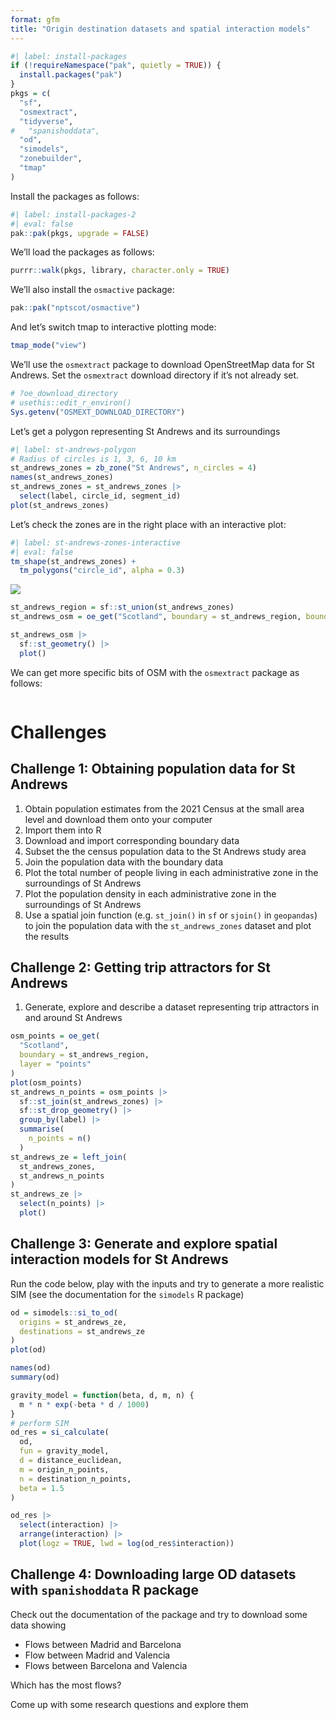 ```yaml
---
format: gfm
title: "Origin destination datasets and spatial interaction models"
---
```


```r
#| label: install-packages
if (!requireNamespace("pak", quietly = TRUE)) {
  install.packages("pak")
}
pkgs = c(
  "sf",
  "osmextract",
  "tidyverse",
#   "spanishoddata",
  "od",
  "simodels",
  "zonebuilder",
  "tmap"
)
```

Install the packages as follows:

```r
#| label: install-packages-2
#| eval: false
pak::pak(pkgs, upgrade = FALSE)
```

We'll load the packages as follows:

```r
purrr::walk(pkgs, library, character.only = TRUE)
```

We'll also install the `osmactive` package:

```r
pak::pak("nptscot/osmactive")
```

And let's switch tmap to interactive plotting mode:

```r
tmap_mode("view")
```

We'll use the `osmextract` package to download OpenStreetMap data for St Andrews. Set the `osmextract` download directory if it's not already set.

```r
# ?oe_download_directory
# usethis::edit_r_environ()
Sys.getenv("OSMEXT_DOWNLOAD_DIRECTORY")
```

Let's get a polygon representing St Andrews and its surroundings

```r
#| label: st-andrews-polygon
# Radius of circles is 1, 3, 6, 10 km
st_andrews_zones = zb_zone("St Andrews", n_circles = 4)
names(st_andrews_zones)
st_andrews_zones = st_andrews_zones |>
  select(label, circle_id, segment_id)
plot(st_andrews_zones)
```

Let's check the zones are in the right place with an interactive plot:

```r
#| label: st-andrews-zones-interactive
#| eval: false
tm_shape(st_andrews_zones) +
  tm_polygons("circle_id", alpha = 0.3)
```

![](images/clipboard-855988838.png)

```r
st_andrews_region = sf::st_union(st_andrews_zones)
st_andrews_osm = oe_get("Scotland", boundary = st_andrews_region, boundary_type = "clipsrc")
```

```r
st_andrews_osm |> 
  sf::st_geometry() |>
  plot()
```

We can get more specific bits of OSM with the `osmextract` package as follows:

```r

```

# Challenges

## Challenge 1: Obtaining population data for St Andrews

1. Obtain population estimates from the 2021 Census at the small area level and download them onto your computer
1. Import them into R
1. Download and import corresponding boundary data
1. Subset the the census population data to the St Andrews study area 
1. Join the population data with the boundary data
1. Plot the total number of people living in each administrative zone in the surroundings of St Andrews
1. Plot the population density in each administrative zone in the surroundings of St Andrews
1. Use a spatial join function (e.g. `st_join()` in `sf` or `sjoin()` in `geopandas`) to join the population data with the `st_andrews_zones` dataset and plot the results

## Challenge 2: Getting trip attractors for St Andrews

1. Generate, explore and describe a dataset representing trip attractors in and around St Andrews

```r
osm_points = oe_get(
  "Scotland",
  boundary = st_andrews_region,
  layer = "points"
)
plot(osm_points)
st_andrews_n_points = osm_points |>
  sf::st_join(st_andrews_zones) |>
  sf::st_drop_geometry() |>
  group_by(label) |>
  summarise(
    n_points = n()
  )
st_andrews_ze = left_join(
  st_andrews_zones,
  st_andrews_n_points
) 
st_andrews_ze |>
  select(n_points) |> 
  plot()
```

## Challenge 3: Generate and explore spatial interaction models for St Andrews

Run the code below, play with the inputs and try to generate a more realistic SIM (see the documentation for the `simodels` R package)

```r
od = simodels::si_to_od(
  origins = st_andrews_ze,
  destinations = st_andrews_ze
)
plot(od)
```

```r
names(od)
summary(od)
```

```r
gravity_model = function(beta, d, m, n) {
  m * n * exp(-beta * d / 1000)
} 
# perform SIM
od_res = si_calculate(
  od,
  fun = gravity_model,
  d = distance_euclidean,
  m = origin_n_points,
  n = destination_n_points,
  beta = 1.5
)
```

```r
od_res |> 
  select(interaction) |> 
  arrange(interaction) |>
  plot(logz = TRUE, lwd = log(od_res$interaction))
```

## Challenge 4: Downloading large OD datasets with `spanishoddata` R package

Check out the documentation of the package and try to download some data showing

- Flows between Madrid and Barcelona
- Flow between Madrid and Valencia
- Flows between Barcelona and Valencia

Which has the most flows?

Come up with some research questions and explore them
